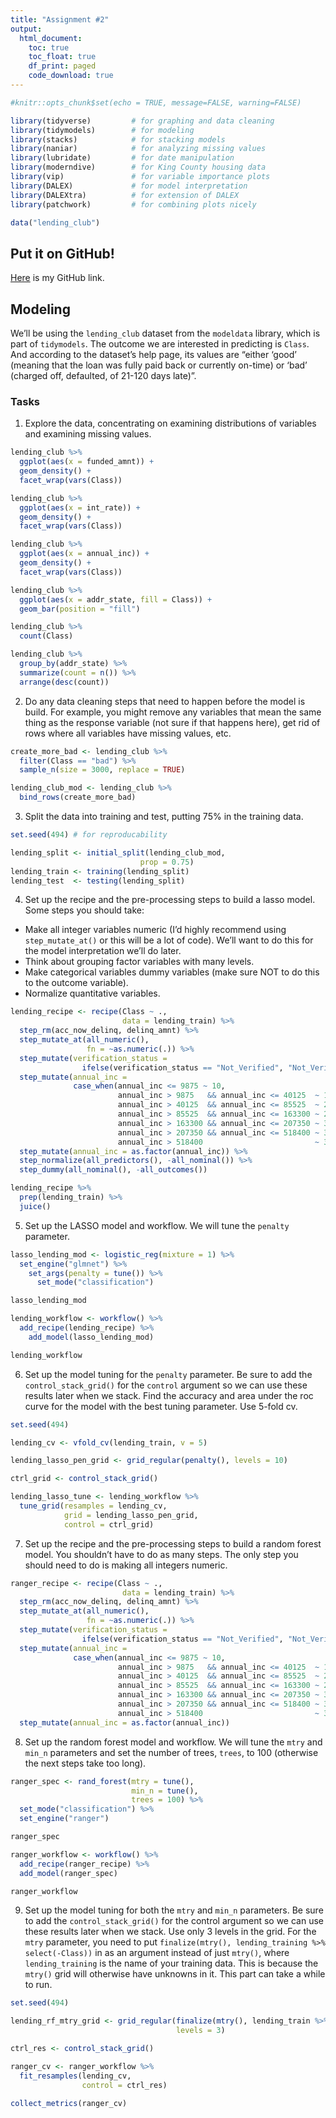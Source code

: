 ```yaml
---
title: "Assignment #2"
output: 
  html_document:
    toc: true
    toc_float: true
    df_print: paged
    code_download: true
---
```


```r
#knitr::opts_chunk$set(echo = TRUE, message=FALSE, warning=FALSE)
```

```r
library(tidyverse)         # for graphing and data cleaning
library(tidymodels)        # for modeling
library(stacks)            # for stacking models
library(naniar)            # for analyzing missing values
library(lubridate)         # for date manipulation
library(moderndive)        # for King County housing data
library(vip)               # for variable importance plots
library(DALEX)             # for model interpretation
library(DALEXtra)          # for extension of DALEX
library(patchwork)         # for combining plots nicely
```

```r
data("lending_club")
```


## Put it on GitHub!

[Here](https://github.com/alexdenzler/STAT494_site_Denzler) is my GitHub link.

## Modeling

We’ll be using the `lending_club` dataset from the `modeldata` library, which is part of `tidymodels`. The outcome we are interested in predicting is `Class`. And according to the dataset’s help page, its values are “either ‘good’ (meaning that the loan was fully paid back or currently on-time) or ‘bad’ (charged off, defaulted, of 21-120 days late)”. 

### **Tasks**

(@) Explore the data, concentrating on examining distributions of variables and examining missing values.

```r
lending_club %>% 
  ggplot(aes(x = funded_amnt)) +
  geom_density() + 
  facet_wrap(vars(Class))
```

```r
lending_club %>% 
  ggplot(aes(x = int_rate)) +
  geom_density() + 
  facet_wrap(vars(Class))
```

```r
lending_club %>% 
  ggplot(aes(x = annual_inc)) +
  geom_density() + 
  facet_wrap(vars(Class))
```


```r
lending_club %>% 
  ggplot(aes(x = addr_state, fill = Class)) +
  geom_bar(position = "fill")
```

```r
lending_club %>% 
  count(Class)
```
```r
lending_club %>% 
  group_by(addr_state) %>% 
  summarize(count = n()) %>% 
  arrange(desc(count))
```



(@) Do any data cleaning steps that need to happen before the model is build. For example, you might remove any variables that mean the same thing as the response variable (not sure if that happens here), get rid of rows where all variables have missing values, etc.

```r
create_more_bad <- lending_club %>% 
  filter(Class == "bad") %>% 
  sample_n(size = 3000, replace = TRUE)

lending_club_mod <- lending_club %>% 
  bind_rows(create_more_bad)
```


(@) Split the data into training and test, putting 75% in the training data.

```r
set.seed(494) # for reproducability

lending_split <- initial_split(lending_club_mod,
                             prop = 0.75)
lending_train <- training(lending_split)
lending_test  <- testing(lending_split)
```


(@) Set up the recipe and the pre-processing steps to build a lasso model. Some steps you should take:

* Make all integer variables numeric (I’d highly recommend using `step_mutate_at()` or this will be a lot of code). We’ll want to do this for the model interpretation we’ll do later.
* Think about grouping factor variables with many levels.
* Make categorical variables dummy variables (make sure NOT to do this to the outcome variable).
* Normalize quantitative variables.


```r
lending_recipe <- recipe(Class ~ .,
                         data = lending_train) %>% 
  step_rm(acc_now_delinq, delinq_amnt) %>% 
  step_mutate_at(all_numeric(),
                 fn = ~as.numeric(.)) %>% 
  step_mutate(verification_status = 
                ifelse(verification_status == "Not_Verified", "Not_Verified", "Verified")) %>% 
  step_mutate(annual_inc =
              case_when(annual_inc <= 9875 ~ 10,
                        annual_inc > 9875   && annual_inc <= 40125  ~ 12,
                        annual_inc > 40125  && annual_inc <= 85525  ~ 22,
                        annual_inc > 85525  && annual_inc <= 163300 ~ 24,
                        annual_inc > 163300 && annual_inc <= 207350 ~ 32,
                        annual_inc > 207350 && annual_inc <= 518400 ~ 35,
                        annual_inc > 518400                         ~ 37)) %>%
  step_mutate(annual_inc = as.factor(annual_inc)) %>% 
  step_normalize(all_predictors(), -all_nominal()) %>% 
  step_dummy(all_nominal(), -all_outcomes())

lending_recipe %>% 
  prep(lending_train) %>% 
  juice()
```

(@) Set up the LASSO model and workflow. We will tune the `penalty` parameter.

```r
lasso_lending_mod <- logistic_reg(mixture = 1) %>%
  set_engine("glmnet") %>% 
    set_args(penalty = tune()) %>% 
      set_mode("classification")

lasso_lending_mod

lending_workflow <- workflow() %>%
  add_recipe(lending_recipe) %>%
    add_model(lasso_lending_mod)

lending_workflow
```


(@) Set up the model tuning for the `penalty` parameter. Be sure to add the `control_stack_grid()` for the `control` argument so we can use these results later when we stack. Find the accuracy and area under the roc curve for the model with the best tuning parameter. Use 5-fold cv.

```r
set.seed(494)

lending_cv <- vfold_cv(lending_train, v = 5)

lending_lasso_pen_grid <- grid_regular(penalty(), levels = 10)

ctrl_grid <- control_stack_grid()

lending_lasso_tune <- lending_workflow %>% 
  tune_grid(resamples = lending_cv,
            grid = lending_lasso_pen_grid,
            control = ctrl_grid)
```


(@) Set up the recipe and the pre-processing steps to build a random forest model. You shouldn’t have to do as many steps. The only step you should need to do is making all integers numeric.

```r
ranger_recipe <- recipe(Class ~ .,
                         data = lending_train) %>% 
  step_rm(acc_now_delinq, delinq_amnt) %>% 
  step_mutate_at(all_numeric(),
                 fn = ~as.numeric(.)) %>% 
  step_mutate(verification_status = 
                ifelse(verification_status == "Not_Verified", "Not_Verified", "Verified")) %>% 
  step_mutate(annual_inc =
              case_when(annual_inc <= 9875 ~ 10,
                        annual_inc > 9875   && annual_inc <= 40125  ~ 12,
                        annual_inc > 40125  && annual_inc <= 85525  ~ 22,
                        annual_inc > 85525  && annual_inc <= 163300 ~ 24,
                        annual_inc > 163300 && annual_inc <= 207350 ~ 32,
                        annual_inc > 207350 && annual_inc <= 518400 ~ 35,
                        annual_inc > 518400                         ~ 37)) %>%
  step_mutate(annual_inc = as.factor(annual_inc))
```

(@) Set up the random forest model and workflow. We will tune the `mtry` and `min_n` parameters and set the number of trees, `trees`, to 100 (otherwise the next steps take too long).

```r
ranger_spec <- rand_forest(mtry = tune(),
                           min_n = tune(),
                           trees = 100) %>% 
  set_mode("classification") %>% 
  set_engine("ranger")

ranger_spec

ranger_workflow <- workflow() %>% 
  add_recipe(ranger_recipe) %>% 
  add_model(ranger_spec)

ranger_workflow
```

(@) Set up the model tuning for both the `mtry` and `min_n` parameters. Be sure to add the `control_stack_grid()` for the control argument so we can use these results later when we stack. Use only 3 levels in the grid. For the `mtry` parameter, you need to put `finalize(mtry(), lending_training %>% select(-Class))` in as an argument instead of just `mtry()`, where `lending_training` is the name of your training data. This is because the `mtry()` grid will otherwise have unknowns in it. This part can take a while to run.

```r
set.seed(494)

lending_rf_mtry_grid <- grid_regular(finalize(mtry(), lending_train %>% select(-Class)),
                                     levels = 3) 

ctrl_res <- control_stack_grid()

ranger_cv <- ranger_workflow %>% 
  fit_resamples(lending_cv,
                control = ctrl_res)

collect_metrics(ranger_cv)
```










